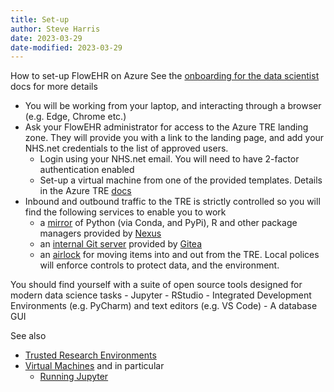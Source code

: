 ```yaml
---
title: Set-up
author: Steve Harris
date: 2023-03-29
date-modified: 2023-03-29
---
```


How to set-up FlowEHR on Azure
See the [onboarding for the data scientist](../personas/datascientist/onboarding.qmd) docs for more details

- You will be working from your laptop, and interacting through a browser (e.g. Edge, Chrome etc.)
- Ask your FlowEHR administrator for access to the Azure TRE landing zone. They will provide you with a link to the landing page, and add your NHS.net credentials to the list of approved users.
  - Login using your NHS.net email. You will need to have 2-factor authentication enabled
  - Set-up a virtual machine from one of the provided templates. Details  in the Azure TRE [docs](https://microsoft.github.io/AzureTRE/v0.9.0/using-tre/tre-for-research/using-vms/)
- Inbound and outbound traffic to the TRE is strictly controlled so you will find the following services to enable you to work
    - a [mirror](https://microsoft.github.io/AzureTRE/v0.9.0/tre-templates/shared-services/nexus/) of Python (via Conda, and PyPi), R and other package managers provided by [Nexus](https://help.sonatype.com/repomanager3/)
    - an [internal Git server](https://microsoft.github.io/AzureTRE/v0.9.0/tre-templates/shared-services/gitea/) provided by [Gitea](https://docs.gitea.io/en-us/)
    - an [airlock](https://microsoft.github.io/AzureTRE/v0.9.0/tre-templates/shared-services/airlock-notifier/) for moving items into and out from the TRE. Local polices will enforce controls to protect data, and the environment.

You should find yourself with a suite of open source tools designed for modern data science tasks
- Jupyter
- RStudio
- Integrated Development Environments (e.g. PyCharm) and text editors (e.g. VS Code)
- A database GUI
  

See also

- [Trusted Research Environments](../anatomy/tre.qmd)
- [Virtual Machines](../anatomy/vm.qmd) and in particular
  - [Running Jupyter](../anatomy/vm.qmd#example-running-a-jupyter-notebook-from-this-documentation-within-a-virtual-environment)


